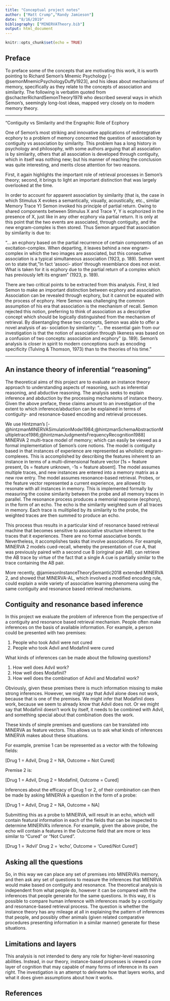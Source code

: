 ```yaml
---
title: "Conceptual project notes"
author: ["Matt Crump","Randy Jamieson"]
date: "8/16/2019"
bibliography: ["MINERVATheory.bib"]
output: html_document
---
```


```r
knitr::opts_chunk$set(echo = TRUE)
```

## Preface

To preface some of the concepts that are motivating this work, it is worth pointing to Richard Semon's Mnemic Psychology [-@semonMnemicPsychologyDuffy1923], and his ideas about mechanisms of memory, specifically as they relate to the concepts of association and similarity. The following is verbatim quoted from @schacterRichardSemonTheory1978 who described several ways in which Semon's, seemingly long-lost ideas, mapped very closely on to modern memory theory.

---

"Contiguity vs Similarity and the Engraphic Role of Ecphory

One of Semon's most striking and innovative applications of redintegrative ecphory to a problem of memory concerned the question of association by contiguity vs association by similarity. This problem has a long history in psychology and philosophy, with some authors arguing that all association is by similarity, others that all association is developed through contiguity, which in itself was nothing new; but his manner of reaching the conclusion was quite interesting, and merits close attention for two reasons. 

First, it again highlights the important role of retrieval processes in Semon's theory; second, it brings to light an important distinction that was largely overlooked at the time.

In order to account for apparent association by similarity (that is, the case in which Stimulus X evokes a semantically, visually, acoustically, etc., similar Memory Trace Y) Semon invoked his principle of partial return. Owing to shared components between Stimulus X and Trace Y, Y is ecphorized in the presence of X, just like in any other ecphory via partial return. It is only at this point that the two events are associated, through contiguity, and the new engram-complex is then stored. Thus Semon argued that association by similarity is due to:

"... an ecphory based on the partial recurrence of certain components of an excitation-complex. When departing, it leaves behind a new engram-complex in which the two images are associated, but this consecutive association is a typical simultaneous association (1923, p. 189).
Semon went on to state that, "In fact 'associ- ation' through resemblance does not exist. What is taken for it is ecphory due to the partial return of a complex which has previously left its engram" (1923, p. 189).

There are two critical points to be extracted from this analysis. First, it led Semon to make an important distinction between ecphory and association. Association can be revealed through ecphory, but it cannot be equated with the process of ecphory. Here Semon was challenging the common assumption of his era that association is the mechanism of recall. Semon rejected this notion, preferring to think of association as a descriptive concept which should be logically distinguished from the mechanism of retrieval. By disentangling these two concepts, Semon was able to offer a novel analysis of as- sociation by similarity: "... the essential gain from our investigation is that the notion of association through likeness was based on a confusion of two concepts: association and ecphory" (p. 189). Semon's analysis is closer in spirit to modern conceptions such as encoding specificity (Tulving & Thomson, 1973) than to the theories of his time."

---

## An instance theory of inferential "reasoning"

The theoretical aims of this project are to evaluate an instance theory approach to understanding aspects of reasoning, such as inferential reasoning, and abductive reasoning. The analysis seeks to explain inference and abduction by the processing mechanisms of instance theory. Given the above preface, these claims amount to an investigation of the extent to which inference/abduction can be explained in terms of contiguity- and resonance-based encoding and retrieval processes. 

We use Hintzman's [-@hintzmanMINERVASimulationModel1984;@hintzmanSchemaAbstractionMultipletrace1986;@hintzmanJudgmentsFrequencyRecognition1988] MINERVA 2 multi-trace model of memory; which can easily be viewed as a formal implementation of Semon's core notions. The model is contiguity based in that instances of experience are represented as wholistic engram-complexes. This is accomplished by describing the features inherent to an instance in terms of a multi-dimensional feature vector [1s = feature present, 0s = feature unknown, -1s = feature absent]. The model assumes multiple traces, and new instances are entered into a memory matrix as a new row entry. The model assumes resonance-based retrieval. Probes, or the feature vector represented a current experience, are allowed to resonate with all instances in memory. This is implemented formally by measuring the cosine similarity between the probe and all memory traces in parallel. The resonance process produces a memorial response (ecphory), in the form of an echo. The echo is the similarity weighted sum of all traces in memory. Each trace is muiltiplied by its similarity to the probe, the weighted traces are then summed to produce an echo. 

This process thus results in a particular kind of resonance based retrieval machine that becomes sensitive to associative structure inherent to the traces that it experiences. There are no formal associative bonds. Nevertheless, it accomplishes tasks that involve associations. For example, MINERVA 2 models cued-recall, whereby the presentation of cue A, that was previously paired with a second cue B (orirginal pair AB), can retrieve the AB trace by virtue of the fact that a single A cue is partially similar to the trace containing the AB pair. 

More recently, @jamiesonInstanceTheorySemantic2018 extended MINERVA 2, and showed that MINERVA-AL, which involved a modified encoding rule, could explain a wide variety of associative learning phenomena using the same contiguity and resonance based retrieval mechanisms.

## Contiguity and resonance based inference

In this project we evaluate the problem of inference from the perspective of a contiguity and resonance based retrieval mechanism. People often make inferences on the basis of available information. For example, a person could be presented with two premises:

1. People who took Advil were not cured
2. People who took Advil and Modafinil were cured

What kinds of inferences can be made about the following questions?

1. How well does Advil work?
2. How well does Modafinil?
3. How well does the combination of Advil and Modafinil work?

Obviously, given these premises there is much information missing to make strong inferences. However, we might say that Advil alone does not work, because that is one of the premises. We might infer that Modafinil does work, because we seem to already know that Advil does not. Or we might say that Modafinil doesn't work by itself, it needs to be combined with Advil, and something special about that combination does the work.

These kinds of simple premises and questions can be translated into MINERVA as feature vectors. This allows us to ask what kinds of inferences MINERVA makes about these situations. 

For example, premise 1 can be represented as a vector with the following fields:

[Drug 1 = Advil, Drug 2 = NA, Outcome = Not Cured]

Premise 2 is:

[Drug 1 = Advil, Drug 2 = Modafinil, Outcome = Cured]

Inferences about the efficacy of Drug 1 or 2, of their combination can then be made by asking MINERVA a question in the form of a probe:

[Drug 1 = Advil, Drug 2 = NA, Outcome = NA]

Submitting this as a probe to MINERVA, will result in an echo, which will contain featural information in each of the fields that can be inspected to determine MINERVA's inference. For example, given the above probe, the echo will contain a features in the Outcome field that are more or less similar to "Cured" or "Not Cured".

[Drug 1 = 'Advil' Drug 2 = 'echo', Outcome = 'Cured/Not Cured']

## Asking all the questions

So, in this way we can place any set of premises into MINERVA's memory, and then ask any set of questions to measure the inferences that MIENRVA would make based on contiguity and resonance. The theoretical analysis is independent from what people do, however it can be compared with the inferences that people generate for the same questions. In this way, it is possible to compare human inference with inferences made by a contiguity and resonance-based retrieval process. The question is whether the instance theory has any mileage at all in explaining the pattern of inferences that people, and possibly other animals (given related comparative procedures presenting information in a similar manner) generate for these situations.

## Limitations and layers

This analysis is not intended to deny any role for higher-level reasoning abilities. Instead, in our theory, instance-based processes is viewed a core layer of cognition that may capable of many forms of inference in its own right. The investigation is an attempt to delineate how that layers works, and what it does given assumptions about how it works. 

## References
